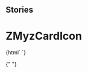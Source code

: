
## Stories

<Meta
  title="Myz/MyzCard/ZMyzCardIcon"
  component="z-myz-card-icon"
/>

# ZMyzCardIcon

<Preview>
  <Story name="z-myz-card-icon">
    {html` <z-myz-card-icon
      icon="${text("icon", "book-minus")}"
      isdisabled="${boolean("isdisabled", true)}"
      aria-label="${text("ariaLabel", "test label")}"
    />`}
  </Story>
</Preview>

{" "}

<Props of="z-myz-card-icon" />
